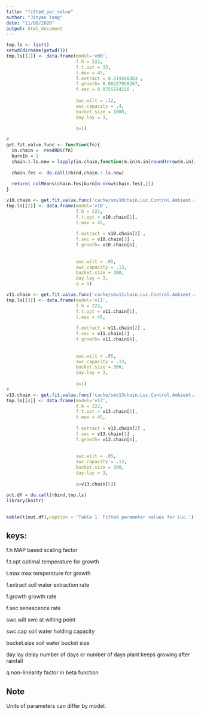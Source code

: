 ```yaml
---
title: "fitted_par_value"
author: "Jinyan Yang"
date: "11/08/2020"
output: html_document
---
```

```r
tmp.ls <- list()
setwd(dirname(getwd()))
tmp.ls[[1]] <- data.frame(model='v00',
                          f.h = 222,
                          f.t.opt = 33,
                          t.max = 45,
                          f.extract = 0.519348383 ,
                          f.growth= 0.00227958267,
                          f.sec = 0.0755224228 ,
                          
                          swc.wilt = .12,
                          swc.capacity = .4,
                          bucket.size = 1000,
                          day.lay = 3,
                          
                          q=1)

# 
get.fit.value.func <- function(fn){
  in.chain =  readRDS(fn)
  burnIn = 1
  chain.3.ls.new = lapply(in.chain,function(m.in)m.in[round(nrow(m.in)/3):nrow(m.in),])
  
  chain.fes <- do.call(rbind,chain.3.ls.new)
  
  return( colMeans(chain.fes[burnIn:nrow(chain.fes),]))
}

v10.chain <- get.fit.value.func('cache/smv10chain.Luc.Control.Ambient.rds')
tmp.ls[[2]] <- data.frame(model='v10',
                          f.h = 222,
                          f.t.opt = v10.chain[1],
                          t.max = 45,
                          
                          f.extract = v10.chain[2] ,
                          f.sec = v10.chain[3] ,
                          f.growth= v10.chain[4],
                          
                          
                          swc.wilt = .05,
                          swc.capacity = .13,
                          bucket.size = 300,
                          day.lay = 3,
                          q = 1)

v11.chain <- get.fit.value.func('cache/smv11chain.Luc.Control.Ambient.rds')
tmp.ls[[3]] <- data.frame(model='v11',
                          f.h = 222,
                          f.t.opt = v11.chain[1],
                          t.max = 45,
                          
                          f.extract = v11.chain[2] ,
                          f.sec = v11.chain[3] ,
                          f.growth= v11.chain[4],
                          
                          
                          swc.wilt = .05,
                          swc.capacity = .13,
                          bucket.size = 300,
                          day.lay = 3,
                          
                          q=1)
# 
v13.chain <- get.fit.value.func('cache/smv13chain.Luc.Control.Ambient.rds')
tmp.ls[[4]] <- data.frame(model='v13',
                          f.h = 222,
                          f.t.opt = v13.chain[1],
                          t.max = 45,
                          
                          f.extract = v13.chain[2] ,
                          f.sec = v13.chain[3] ,
                          f.growth= v13.chain[4],
                          
                          
                          swc.wilt = .05,
                          swc.capacity = .13,
                          bucket.size = 300,
                          day.lay = 3,
                          
                          q=v13.chain[5])

out.df = do.call(rbind,tmp.ls)
library(knitr)
```

## 

```r
kable(t(out.df),caption = 'Table 1. Fitted parameter values for Luc.')
```

## 

## keys: 

f.h MAP based scaling factor

f.t.opt optimal temperature for growth

t.max max temperature for growth

f.extract soil water extraction rate

f.growth growth rate

f.sec senescence rate

swc.wilt swc at wilting point

swc.cap soil water holding capacity

bucket.size soil water bucket size

day.lay delay number of days or number of days plant keeps growing after rainfall

q non-linearity factor in beta function

## Note
Units of parameters can differ by model.

